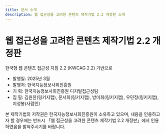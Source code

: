 ```yaml
---
title: 문서 소개
description: 웹 접근성을 고려한 콘텐츠 제작기법 2.2 개정판 소개
---
```


# 웹 접근성을 고려한 콘텐츠 제작기법 2.2 개정판
한국형 웹 콘텐츠 접근성 지침 2.2 (KWCAG 2.2) 기반으로

- 발행일: 2025년 3월
- 발행처: 한국지능정보사회진흥원
- 기  획: 한국지능정보사회진흥원 디지털접근성팀
- 집  필: 김원찬(링키지랩), 문서희(링키지랩), 방미희(링키지랩), 우민정(링키지랩), 지성봉(사람인)

본 제작기법의 저작권은 한국지능정보사회진흥원이 소유하고 있으며, 내용을 인용하고자 할 경우에는 반드시 「웹 접근성을 고려한 콘텐츠 제작기법 2.2 개정판」에서 인용하였음을 밝혀주시기를 바랍니다.
